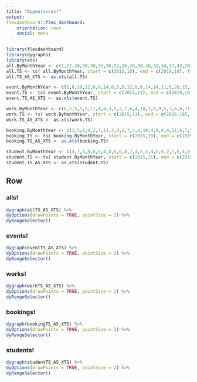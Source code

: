 ```yaml
---
title: "Appearances!"
output:
flexdashboard::flex_dashboard:
    orientation: rows
    social: menu
---
```

```r
library(flexdashboard)
library(dygraphs)
library(xts)
all.ByMonthYear <- c(1,22,30,30,38,32,36,32,26,28,30,26,31,34,37,43,28,22,48,37,35,37,29,37,27,36,27,36,26,44,29,31,39,21,40,22,38,36,30,33,31,34,32,33,33,28,21,23,31
all.TS <- ts( all.ByMonthYear, start = c(2015,10), end = c(2019,10), frequency = 12)
all.TS_AS_XTS <- as.xts(all.TS)

event.ByMonthYear <- c(1,6,10,12,8,6,14,8,6,5,12,6,6,14,14,11,5,20,15,12,11,8,5,4,17,4,14,9,17,1,5,9,7,11,7,11,14,8,10,11,13,12,12,10,5,4,1,11
event.TS <- ts( event.ByMonthYear, start = c(2015,11), end = c(2019,10), frequency = 12)
event.TS_AS_XTS <- as.xts(event.TS)

work.ByMonthYear <- c(6,5,5,5,5,11,4,4,3,5,2,7,6,4,10,3,6,9,5,7,6,6,11,8,4,3,2,3,10,9,5,7,5,7,3,9,7,6,6,4,4,3,6,6,3,4,4,5
work.TS <- ts( work.ByMonthYear, start = c(2015,11), end = c(2019,10), frequency = 12)
work.TS_AS_XTS <- as.xts(work.TS)

booking.ByMonthYear <- c(1,5,8,4,2,7,11,3,8,2,7,3,4,10,4,9,4,4,11,6,7,5,5,7,5,2,5,4,2,4,4,4,5,2,10,5,9,10,5,3,9,5,8,6,4,8,9,7,6
booking.TS <- ts( booking.ByMonthYear, start = c(2015,10), end = c(2019,10), frequency = 12)
booking.TS_AS_XTS <- as.xts(booking.TS)

student.ByMonthYear <- c(4,7,4,8,6,6,4,4,6,6,4,7,4,5,5,4,6,6,2,5,6,4,8,2,8,8,9,9,3,10,13,9,4,4,5,5,1,5,9,4,7,3,7,7,5,2,6,5
student.TS <- ts( student.ByMonthYear, start = c(2015,11), end = c(2019,10), frequency = 12)
student.TS_AS_XTS <- as.xts(student.TS)

```
Row {.tabset .tabset-fade}
-------------------------------------
### alls!
```r
dygraph(allTS_AS_XTS) %>%
dyOptions(drawPoints = TRUE, pointSize = 2) %>%
dyRangeSelector()
```
### events!
```r
dygraph(eventTS_AS_XTS) %>%
dyOptions(drawPoints = TRUE, pointSize = 2) %>%
dyRangeSelector()
```
### works!
```r
dygraph(workTS_AS_XTS) %>%
dyOptions(drawPoints = TRUE, pointSize = 2) %>%
dyRangeSelector()
```
### bookings!
```r
dygraph(bookingTS_AS_XTS) %>%
dyOptions(drawPoints = TRUE, pointSize = 2) %>%
dyRangeSelector()
```
### students!
```r
dygraph(studentTS_AS_XTS) %>%
dyOptions(drawPoints = TRUE, pointSize = 2) %>%
dyRangeSelector()
```
